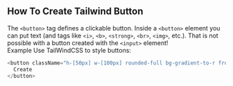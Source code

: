 ## How To Create Tailwind Button

The `<button>` tag defines a clickable button.
Inside a `<button>` element you can put text (and tags like `<i>`, `<b>`, `<strong>`, `<br>`, `<img>`, etc.). That is not possible with a button created with the `<input>` element!<br>
Example
Use TailWindCSS to style buttons:

```javascript
<button className="h-[50px] w-[100px] rounded-full bg-gradient-to-r from-pink-500 via-purple-500 to-blue-500 text-white font-extrabold">
  Create
</button>
```
